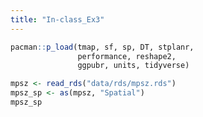 ```yaml
---
title: "In-class_Ex3"
---
```


```r
pacman::p_load(tmap, sf, sp, DT, stplanr,
               performance, reshape2,
               ggpubr, units, tidyverse)

```

```r
mpsz <- read_rds("data/rds/mpsz.rds")
mpsz_sp <- as(mpsz, "Spatial")
mpsz_sp
```




